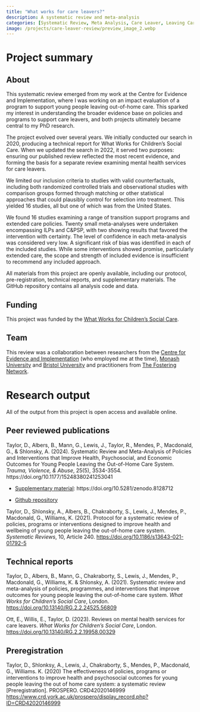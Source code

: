 ```yaml
---
title: "What works for care leavers?"
description: A systematic review and meta-analysis
categories: [Systematic Review, Meta Analysis, Care Leaver, Leaving Care]
image: /projects/care-leaver-review/preview_image_2.webp
---
```


# Project summary

## About

This systematic review emerged from my work at the Centre for Evidence and Implementation, where I was working on an impact evaluation of a program to support young people leaving out-of-home care. This sparked my interest in understanding the broader evidence base on policies and programs to support care leavers, and both projects ultimately became central to my PhD research.

The project evolved over several years. We initially conducted our search in 2020, producing a technical report for What Works for Children's Social Care. When we updated the search in 2022, it served two purposes: ensuring our published review reflected the most recent evidence, and forming the basis for a separate review examining mental health services for care leavers.

We limited our inclusion criteria to studies with valid counterfactuals, including both randomized controlled trials and observational studies with comparison groups formed through matching or other statistical approaches that could plausibly control for selection into treatment. This yielded 16 studies, all but one of which was from the United States.

We found 16 studies examining a range of transition support programs and extended care policies. Twenty small meta-analyses were undertaken encompassing ILPs and C&PSP, with two showing results that favored the intervention with certainty. The level of confidence in each meta-analysis was considered very low. A significant risk of bias was identified in each of the included studies. While some interventions showed promise, particularly extended care, the scope and strength of included evidence is insufficient to recommend any included approach.

All materials from this project are openly available, including our protocol, pre-registration, technical reports, and supplementary materials. The GitHub repository contains all analysis code and data.

## Funding

This project was funded by the [What Works for Children's Social Care](https://whatworks-csc.org.uk/).

## Team

This review was a collaboration between researchers from the [Centre for Evidence and Implementation](https://www.ceiglobal.org/) (who employed me at the time), [Monash University](https://www.monash.edu/medicine/spahc/socialwork) and [Bristol University](https://www.bristol.ac.uk/people/person/Geraldine-Macdonald-5d04ff3d-c8d2-46fd-bc6e-d417a321196e/) and practitioners from [The Fostering Network](https://www.thefosteringnetwork.org.uk/).

# Research output

All of the output from this project is open access and available online.

## Peer reviewed publications

Taylor, D., Albers, B., Mann, G., Lewis, J., Taylor, R., Mendes, P., Macdonald, G., & Shlonsky, A. (2024). Systematic Review and Meta-Analysis of Policies and Interventions that Improve Health, Psychosocial, and Economic Outcomes for Young People Leaving the Out-of-Home Care System. *Trauma, Violence, & Abuse*, 25(5), 3534-3554. https://doi.org/10.1177/15248380241253041

-   [Supplementary material](https://davetayl-r.github.io/care-leaver-review/care-leaver-review-supplementary-material.html): https://doi.org/10.5281/zenodo.8128712

-   [Github repository](https://github.com/davetayl-r/care-leaver-review)

Taylor, D., Shlonsky, A., Albers, B., Chakraborty, S., Lewis, J., Mendes, P., Macdonald, G., Williams, K. (2021). Protocol for a systematic review of policies, programs or interventions designed to improve health and wellbeing of young people leaving the out-of-home care system. *Systematic Reviews*, 10, Article 240. <https://doi.org/10.1186/s13643-021-01792-5>

## Technical reports

Taylor, D., Albers, B., Mann, G., Chakraborty, S., Lewis, J., Mendes, P., Macdonald, G., Williams, K. & Shlonsky, A. (2021). Systematic review and meta-analysis of policies, programmes, and interventions that improve outcomes for young people leaving the out-of-home care system. *What Works for Children's Social Care*, London. <https://doi.org/10.13140/RG.2.2.24525.56809>

Ott, E., Willis, E., Taylor, D. (2023). Reviews on mental health services for care leavers. *What Works for Children's Social Care*, London. <https://doi.org/10.13140/RG.2.2.19958.00329>

## Preregistration

Taylor, D., Shlonksy, A., Lewis, J., Chakraborty, S., Mendes, P., Macdonald, G., Williams. K. (2020) The effectiveness of policies, programs or interventions to improve health and psychosocial outcomes for young people leaving the out of home care system: a systematic review \[Preregistration\]. PROSPERO. CRD42020146999 <https://www.crd.york.ac.uk/prospero/display_record.php?ID=CRD42020146999>
